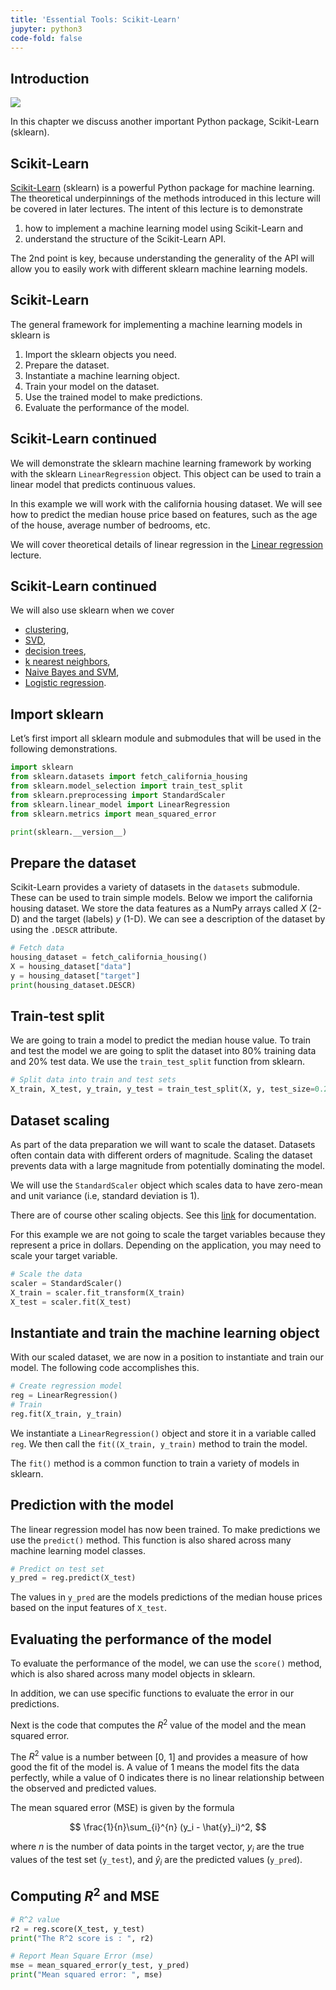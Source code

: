```yaml
---
title: 'Essential Tools: Scikit-Learn'
jupyter: python3
code-fold: false
---
```


::: {.content-visible when-profile="web"}
## Introduction

[![](https://colab.research.google.com/assets/colab-badge.svg)](https://colab.research.google.com/github/tools4ds/DS701-Course-Notes/blob/main/ds701_book/jupyter_notebooks/02C-Sklearn.ipynb)

In this chapter we discuss another important Python package, Scikit-Learn (sklearn).
:::

::: {.content-visible when-profile="slides"}
## Scikit-Learn
:::
[Scikit-Learn](https://scikit-learn.org/stable/) (sklearn) is a powerful Python package for machine learning. The theoretical underpinnings of the methods introduced in this lecture will be covered in later lectures. The intent of this lecture is to demonstrate

:::: {.incremental}
1. how to implement a machine learning model using Scikit-Learn and
1. understand the structure of the Scikit-Learn API.
::::

:::: {.fragment}
The 2nd point is key, because understanding the generality of the API will allow you to easily work with different sklearn machine learning models.
::::

::: {.content-visible when-profile="slides"}
## Scikit-Learn
:::

The general framework for implementing a machine learning models in sklearn is

:::: {.incremental}
1. Import the sklearn objects you need.
1. Prepare the dataset.
1. Instantiate a machine learning object.
1. Train your model on the dataset.
1. Use the trained model to make predictions.
1. Evaluate the performance of the model. 
::::

::: {.content-visible when-profile="slides"}
## Scikit-Learn continued
:::

:::: {.fragment}
We will demonstrate the sklearn machine learning framework by working with the sklearn `LinearRegression` object. This object can be used to train a linear model that predicts continuous values. 
::::

:::: {.fragment}
In this example we will work with the california housing dataset. We will see how to predict the median house price based on features, such as the age of the house, average number of bedrooms, etc. 
::::

:::: {.fragment}
We will cover theoretical details of linear regression in the [Linear regression](17-Regression-I-Linear.qmd) lecture.
::::

::: {.content-visible when-profile="slides"}
## Scikit-Learn continued
:::

We will also use sklearn when we cover

:::: {.incremental}
- [clustering](06-Clustering-I-kmeans.qmd),
- [SVD](11-Dimensionality-Reduction-SVD-II.qmd),
- [decision trees](14-Classification-I-Decision-Trees.qmd),
- [k nearest neighbors](15-Classification-II-kNN.qmd),
- [Naive Bayes and SVM](16-Classification-III-NB-SVM.qmd),
- [Logistic regression](18-Regression-II-Logistic.qmd).
::::

## Import sklearn

Let's first import all sklearn module and submodules that will be used in the following demonstrations.

```python
import sklearn
from sklearn.datasets import fetch_california_housing
from sklearn.model_selection import train_test_split
from sklearn.preprocessing import StandardScaler
from sklearn.linear_model import LinearRegression
from sklearn.metrics import mean_squared_error

print(sklearn.__version__)
```

## Prepare the dataset

Scikit-Learn provides a variety of datasets in the `datasets` submodule. These can be used to train simple models. Below we import the california housing dataset. We store the data features as a NumPy arrays called $X$ (2-D) and the target (labels) $y$ (1-D). We can see a description of the dataset by using the `.DESCR` attribute.

```python
# Fetch data
housing_dataset = fetch_california_housing()
X = housing_dataset["data"]
y = housing_dataset["target"]
print(housing_dataset.DESCR)
```

::: {.content-visible when-profile="slides"}
## Train-test split
:::
We are going to train a model to predict the median house value. To train and test the model we are going to split the dataset into 80% training data and 20% test data. We use the `train_test_split` function from sklearn.

```python
# Split data into train and test sets
X_train, X_test, y_train, y_test = train_test_split(X, y, test_size=0.20 ,random_state=42)
```

::: {.content-visible when-profile="slides"}
## Dataset scaling
:::

:::: {.fragment}
As part of the data preparation we will want to scale the dataset. Datasets often contain data with different orders of magnitude. Scaling the dataset prevents data with a large magnitude from potentially dominating the model. 
::::

:::: {.fragment}
We will use the `StandardScaler` object which scales data to have zero-mean and unit variance (i.e, standard deviation is 1). 

::: {.content-hidden when-profile="slides"}
There are of course other scaling objects. See this [link](https://scikit-learn.org/stable/modules/preprocessing.html) for documentation. 
:::

For this example we are not going to scale the target variables because they represent a price in dollars. Depending on the application, you may need to scale your target variable.
::::

:::: {.fragment}
```python
# Scale the data 
scaler = StandardScaler()
X_train = scaler.fit_transform(X_train)
X_test = scaler.fit(X_test)
```
::::

## Instantiate and train the machine learning object

With our scaled dataset, we are now in a position to instantiate and train our model. The following code accomplishes this.

```python
# Create regression model
reg = LinearRegression()
# Train
reg.fit(X_train, y_train)
```

We instantiate a `LinearRegression()` object and store it in a variable called `reg`. We then call the `fit((X_train, y_train)` method to train the model. 

The `fit()` method is a common function to train a variety of models in sklearn. 

## Prediction with the model

The linear regression model has now been trained. To make predictions we use the `predict()` method. This function is also shared across many machine learning model classes.

```python
# Predict on test set
y_pred = reg.predict(X_test)
```

The values in `y_pred` are the models predictions of the median house prices based on the input features of `X_test`.

## Evaluating the performance of the model

:::: {.fragment}
To evaluate the performance of the model, we can use the `score()` method, which is also shared across many model objects in sklearn. 
::::

::: {.content-hidden when-profile="slides"}
In addition, we can use specific functions to evaluate the error in our predictions.
:::

:::: {.fragment}
Next is the code that computes the $R^2$ value of the model and the mean squared error.

The $R^2$ value is a number between [0, 1] and provides a measure of how good the fit of the model is. A value of 1 
means the model fits the data perfectly, while a value of 0 indicates there is no linear relationship between the 
observed and predicted values.
::::

:::: {.fragment}
The mean squared error (MSE) is given by the formula

$$ 
\frac{1}{n}\sum_{i}^{n} (y_i - \hat{y}_i)^2,
$$

where $n$ is the number of data points in the target vector, $y_i$ are the true values of the test set (`y_test`), and $\hat{y}_i$ are the predicted values (`y_pred`).
::::

::: {.content-visible when-profile="slides"}
## Computing $R^2$ and MSE
:::

```python
# R^2 value
r2 = reg.score(X_test, y_test)
print("The R^2 score is : ", r2)

# Report Mean Square Error (mse)
mse = mean_squared_error(y_test, y_pred)
print("Mean squared error: ", mse)
```